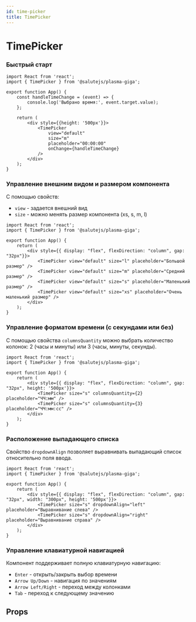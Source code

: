 ```yaml
---
id: time-picker
title: TimePicker
---
```



# TimePicker
<Description name="TimePicker" />

### Быстрый старт

```tsx live
import React from 'react';
import { TimePicker } from '@salutejs/plasma-giga';

export function App() {
    const handleTimeChange = (event) => {
        console.log('Выбрано время:', event.target.value);
    };

    return (
        <div style={{height: '500px'}}>
            <TimePicker
                view="default"
                size="m"
                placeholder="00:00:00"
                onChange={handleTimeChange}
            />
        </div>
    );
}
```

### Управление внешним видом и размером компонента

С помощью свойств:
- `view` - задается внешний вид
- `size` - можно менять размер компонента (xs, s, m, l)

```tsx live
import React from 'react';
import { TimePicker } from '@salutejs/plasma-giga';

export function App() {
    return (
        <div style={{ display: "flex", flexDirection: "column", gap: "32px"}}>
            <TimePicker view="default" size="l" placeholder="Большой размер" />
            <TimePicker view="default" size="m" placeholder="Средний размер" />
            <TimePicker view="default" size="s" placeholder="Маленький размер" />
            <TimePicker view="default" size="xs" placeholder="Очень маленький размер" />
        </div>
    );
}
```

### Управление форматом времени (с секундами или без)

С помощью свойства `columnsQuantity` можно выбрать количество колонок: 2 (часы и минуты) или 3 (часы, минуты, секунды).

```tsx live
import React from 'react';
import { TimePicker } from '@salutejs/plasma-giga';

export function App() {
    return (
        <div style={{ display: "flex", flexDirection: "column", gap: "32px", height: '500px'}}>
            <TimePicker size="s" columnsQuantity={2} placeholder="ЧЧ:мм" />
            <TimePicker size="s" columnsQuantity={3} placeholder="ЧЧ:мм:сс" />
        </div>
    );
}
```

### Расположение выпадающего списка

Свойство `dropdownAlign` позволяет выравнивать выпадающий список относительно поля ввода.

```tsx live
import React from 'react';
import { TimePicker } from '@salutejs/plasma-giga';

export function App() {
    return (
        <div style={{ display: "flex", flexDirection: "column", gap: "32px", width: "300px", height: '500px'}}>
            <TimePicker size="s" dropdownAlign="left" placeholder="Выравнивание слева" />
            <TimePicker size="s" dropdownAlign="right" placeholder="Выравнивание справа" />
        </div>
    );
}
```

### Управление клавиатурной навигацией

Компонент поддерживает полную клавиатурную навигацию:
- `Enter` - открыть/закрыть выбор времени
- `Arrow Up/Down` - навигация по значениям
- `Arrow Left/Right` - переход между колонками
- `Tab` - переход к следующему значению

## Props

<PropsTable name="TimePicker" />

